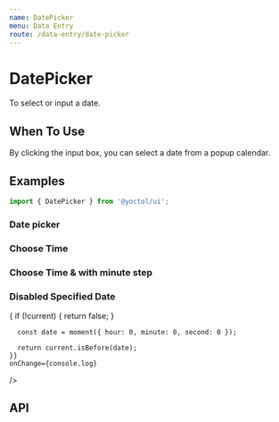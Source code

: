 ```yaml
---
name: DatePicker
menu: Data Entry
route: /data-entry/date-picker
---
```






# DatePicker

To select or input a date.

## When To Use

By clicking the input box, you can select a date from a popup calendar.

## Examples

```js
import { DatePicker } from '@yoctol/ui';
```

### Date picker

<Playground>
  <DatePicker defaultValue={moment()} onChange={console.log} />
</Playground>

### Choose Time

<Playground>
  <DatePicker
    onChange={console.log}
    placeholder="Please Select Date & Time"
    showTime
    showSecond
  />
</Playground>


### Choose Time & with minute step

<Playground>
  <DatePicker
    onChange={console.log}
    format="YYYY-MM-DD HH:mm"
    minuteStep={15}
    showTime
  />
</Playground>

### Disabled Specified Date

<Playground>
  <DatePicker
    disabledDate={current => {
      if (!current) {
        return false;
      }

      const date = moment({ hour: 0, minute: 0, second: 0 });

      return current.isBefore(date);
    }}
    onChange={console.log}
  />
</Playground>


## API

<PropsTable of={DatePicker} />
